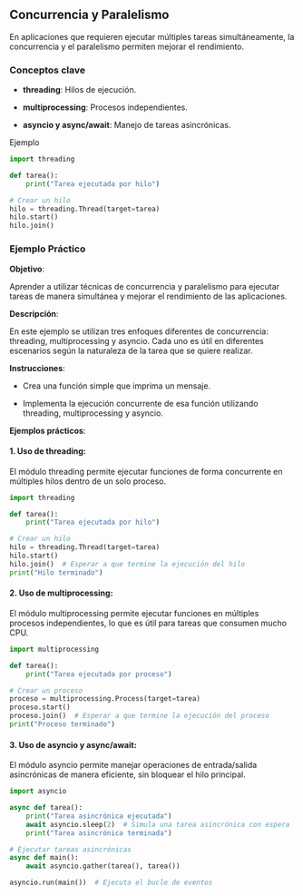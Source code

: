 :::{.justify}
## Concurrencia y Paralelismo

En aplicaciones que requieren ejecutar múltiples tareas simultáneamente, la concurrencia y el paralelismo permiten mejorar el rendimiento.

### Conceptos clave

- **threading**: Hilos de ejecución.

- **multiprocessing**: Procesos independientes.

- **asyncio y async/await**: Manejo de tareas asincrónicas.

Ejemplo

```python
import threading

def tarea():
    print("Tarea ejecutada por hilo")

# Crear un hilo
hilo = threading.Thread(target=tarea)
hilo.start()
hilo.join()
```
### Ejemplo Práctico

**Objetivo**:

Aprender a utilizar técnicas de concurrencia y paralelismo para ejecutar tareas de manera simultánea y mejorar el rendimiento de las aplicaciones.

**Descripción**:

En este ejemplo se utilizan tres enfoques diferentes de concurrencia: threading, multiprocessing y asyncio. Cada uno es útil en diferentes escenarios según la naturaleza de la tarea que se quiere realizar.

**Instrucciones**:

- Crea una función simple que imprima un mensaje.

- Implementa la ejecución concurrente de esa función utilizando threading, multiprocessing y asyncio.

**Ejemplos prácticos**:

#### 1. Uso de threading:

El módulo threading permite ejecutar funciones de forma concurrente en múltiples hilos dentro de un solo proceso.

```python
import threading

def tarea():
    print("Tarea ejecutada por hilo")

# Crear un hilo
hilo = threading.Thread(target=tarea)
hilo.start()
hilo.join()  # Esperar a que termine la ejecución del hilo
print("Hilo terminado")
```
#### 2. Uso de multiprocessing:

El módulo multiprocessing permite ejecutar funciones en múltiples procesos independientes, lo que es útil para tareas que consumen mucho CPU.

```python
import multiprocessing

def tarea():
    print("Tarea ejecutada por proceso")

# Crear un proceso
proceso = multiprocessing.Process(target=tarea)
proceso.start()
proceso.join()  # Esperar a que termine la ejecución del proceso
print("Proceso terminado")
```

#### 3. Uso de asyncio y async/await:

El módulo asyncio permite manejar operaciones de entrada/salida asincrónicas de manera eficiente, sin bloquear el hilo principal.

```python
import asyncio

async def tarea():
    print("Tarea asincrónica ejecutada")
    await asyncio.sleep(2)  # Simula una tarea asincrónica con espera
    print("Tarea asincrónica terminada")

# Ejecutar tareas asincrónicas
async def main():
    await asyncio.gather(tarea(), tarea())

asyncio.run(main())  # Ejecuta el bucle de eventos
```

:::
